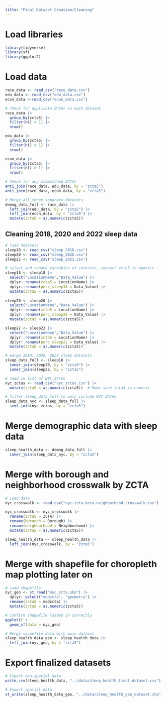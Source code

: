 ```yaml
---
title: "Final Dataset Creation/Cleaning"
---
```


# Load libraries
```r
library(tidyverse)
library(sf)
library(ggplot2)
```

# Load data
```r
race_data <- read_csv("race_data.csv")
edu_data <- read_csv("edu_data.csv")
econ_data <-read_csv("econ_data.csv")
```

```r
# Check for duplicate ZCTAs in each dataset
race_data |> 
  group_by(zcta5) |> 
  filter(n() > 1) |> 
  nrow()

edu_data |> 
  group_by(zcta5) |> 
  filter(n() > 1) |> 
  nrow()

econ_data |> 
  group_by(zcta5) |> 
  filter(n() > 1) |> 
  nrow()

# Check for any mismatched ZCTAs
anti_join(race_data, edu_data, by = "zcta5")
anti_join(race_data, econ_data, by = "zcta5")

# Merge all three separate datasets
demog_data_full <- race_data |> 
  left_join(edu_data, by = "zcta5") |> 
  left_join(econ_data, by = "zcta5") |> 
  mutate(zcta5 = as.numeric(zcta5))
```

## Cleaning 2018, 2020 and 2022 sleep data 
```r
# load datasets
sleep18 <- read_csv("sleep_2018.csv")
sleep20 <- read_csv("sleep_2020.csv")
sleep22 <- read_csv("sleep_2022.csv")

# select and rename variables of interest, convert zcta5 to numeric
sleep18 <- sleep18 |> 
  select("LocationName","Data_Value") |> 
  dplyr::rename(zcta5 = LocationName) |>
  dplyr::rename(perc_sleep18 = Data_Value) |>
  mutate(zcta5 = as.numeric(zcta5))
 
sleep20 <- sleep20 |> 
  select("LocationName","Data_Value") |> 
  dplyr::rename(zcta5 = LocationName) |> 
  dplyr::rename(perc_sleep20 = Data_Value) |>
  mutate(zcta5 = as.numeric(zcta5))

sleep22 <- sleep22 |> 
  select("LocationName","Data_Value") |> 
  dplyr::rename(zcta5 = LocationName) |> 
  dplyr::rename(perc_sleep22 = Data_Value) |>
  mutate(zcta5 = as.numeric(zcta5))

# merge 2018, 2020, 2022 sleep datasets
sleep_data_full <- sleep18 |> 
  inner_join(sleep20, by = "zcta5") |> 
  inner_join(sleep22, by = "zcta5")

# read in list of NYC ZCTAs
nyc_zctas <- read_csv("nyc_zctas.csv") |>
  mutate(zcta5 = as.numeric(zcta5))  # Make sure zcta5 is numeric

# filter sleep_data_full to only include NYC ZCTAs
sleep_data_nyc <- sleep_data_full |>
  semi_join(nyc_zctas, by = "zcta5")
```

# Merge demographic data with sleep data
```r
sleep_health_data <- demog_data_full |>
  inner_join(sleep_data_nyc, by = "zcta5") 
```

# Merge with borough and neighborhood crosswalk by ZCTA
```r
# Load data
nyc_crosswalk <- read_csv("nyc-zcta-boro-neighborhood-crosswalk.csv")

nyc_crosswalk <- nyc_crosswalk |> 
  rename(zcta5 = ZCTA) |> 
  rename(borough = Borough) |> 
  rename(neighborhood = Neighborhood) |> 
  mutate(zcta5 = as.numeric(zcta5))

sleep_health_data <- sleep_health_data |> 
  left_join(nyc_crosswalk, by = "zcta5")
```

# Merge with shapefile for choropleth map plotting later on
```r
# Load shapefile
nyc_geo <- st_read("nyc_zcta.shp") |>
  dplyr::select("modzcta", "geometry") |> 
  rename(zcta5 = modzcta) |> 
  mutate(zcta5 = as.numeric(zcta5))

# Confirm shapefile loaded in correctly
ggplot() + 
  geom_sf(data = nyc_geo)

# Merge shapefile data with main dataset
sleep_health_data_geo <- sleep_health_data |> 
  left_join(nyc_geo, by = "zcta5")
```


# Export finalized datasets
```r
# Export non-spatial data
write_csv(sleep_health_data, "../data/sleep_health_final_dataset.csv")

# Export spatial data
st_write(sleep_health_data_geo, "../data/sleep_health_geo_dataset.shp")
```





